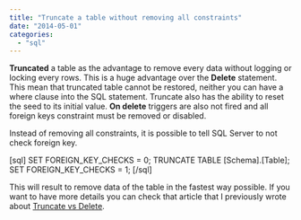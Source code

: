 ```yaml
---
title: "Truncate a table without removing all constraints"
date: "2014-05-01"
categories: 
  - "sql"
---
```


**Truncated** a table as the advantage to remove every data without logging or locking every rows. This is a huge advantage over the **Delete** statement. This mean that truncated table cannot be restored, neither you can have a where clause into the SQL statement. Truncate also has the ability to reset the seed to its initial value. **On delete** triggers are also not fired and all foreign keys constraint must be removed or disabled.

Instead of removing all constraints, it is possible to tell SQL Server to not check foreign key.

\[sql\] SET FOREIGN\_KEY\_CHECKS = 0; TRUNCATE TABLE \[Schema\].\[Table\]; SET FOREIGN\_KEY\_CHECKS = 1; \[/sql\]

This will result to remove data of the table in the fastest way possible. If you want to have more details you can check that article that I previously wrote about [Truncate vs Delete](http://patrickdesjardins.com/blog/the-difference-between-sql-delete-statement-and-sql-truncate-statement "The difference between SQL Delete statement and SQL Truncate statement").
